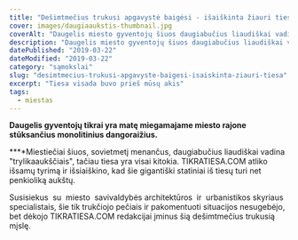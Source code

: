 ```yaml
---
title: "Dešimtmečius trukusi apgavystė baigėsi - išaiškinta žiauri tiesa"
cover: images/daugiaaukstis-thumbnail.jpg
coverAlt: "Daugelis miesto gyventojų šiuos daugiabučius liaudiškai vadina “trylikaaukščiais”, tačiau tiesa yra visai kitokia ne paslaptis, kad šie du džentelmenai - benamiai."
description: "Daugelis miesto gyventojų šiuos daugiabučius liaudiškai vadina “trylikaaukščiais”, tačiau tiesa yra visai kitokia"
datePublished: "2019-03-22"
dateModified: "2019-03-22"
category: "sąmokslai" 
slug: "desimtmecius-trukusi-apgavyste-baigesi-isaiskinta-ziauri-tiesa"
excerpt: "Tiesa visada buvo prieš mūsų akis"
tags:
  - miestas
---
```


**Daugelis gyventojų tikrai yra matę miegamajame miesto rajone stūksančius monolitinius dangoraižius.**

**‍**Miestiečiai šiuos, sovietmetį menančus, daugiabučius liaudiškai vadina "trylikaaukščiais", tačiau tiesa yra visai kitokia. TIKRATIESA.COM atliko išsamų tyrimą ir išsiaiškino, kad šie gigantiški statiniai iš tiesų turi net penkioliką aukštų.

Susisiekus  su  miesto  savivaldybės architektūros  ir  urbanistikos skyriaus specialistais, šie tik trukčiojo pečiais ir pakomentuoti situacijos nesugebėjo, bet dėkojo TIKRATIESA.COM redakcijai įminus šią dešimtmečius trukusią mįslę.
